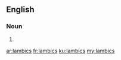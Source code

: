 ==English==

===Noun===
{{head|en|plural}}

# {{plural of|lambic|lang=en|nocat=1}}

[[ar:lambics]]
[[fr:lambics]]
[[ku:lambics]]
[[my:lambics]]